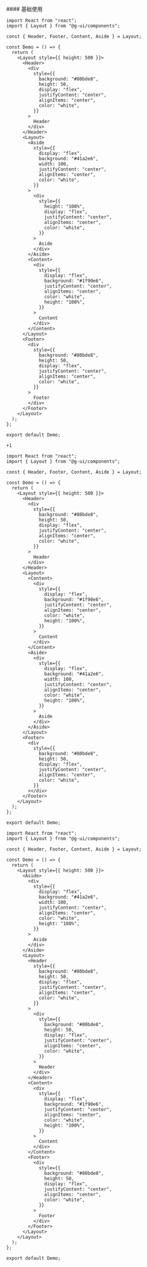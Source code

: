 
<DemoBlock>
#### 基础使用

<Demo />

```tsx
import React from "react";
import { Layout } from "@g-ui/components";

const { Header, Footer, Content, Aside } = Layout;

const Demo = () => {
  return (
    <Layout style={{ height: 500 }}>
      <Header>
        <div
          style={{
            background: "#80bde8",
            height: 50,
            display: "flex",
            justifyContent: "center",
            alignItems: "center",
            color: "white",
          }}
        >
          Header
        </div>
      </Header>
      <Layout>
        <Aside
          style={{
            display: "flex",
            background: "#41a2e6",
            width: 100,
            justifyContent: "center",
            alignItems: "center",
            color: "white",
          }}
        >
          <div
            style={{
              height: "100%",
              display: "flex",
              justifyContent: "center",
              alignItems: "center",
              color: "white",
            }}
          >
            Aside
          </div>
        </Aside>
        <Content>
          <div
            style={{
              display: "flex",
              background: "#1f90e6",
              justifyContent: "center",
              alignItems: "center",
              color: "white",
              height: "100%",
            }}
          >
            Content
          </div>
        </Content>
      </Layout>
      <Footer>
        <div
          style={{
            background: "#80bde8",
            height: 50,
            display: "flex",
            justifyContent: "center",
            alignItems: "center",
            color: "white",
          }}
        >
          Footer
        </div>
      </Footer>
    </Layout>
  );
};

export default Demo;

```

</DemoBlock>


<DemoBlock>

<Demo2 />

```tsx
+1
```



</DemoBlock>

<DemoBlock>

<Demo3 />

```tsx
import React from "react";
import { Layout } from "@g-ui/components";

const { Header, Footer, Content, Aside } = Layout;

const Demo = () => {
  return (
    <Layout style={{ height: 500 }}>
      <Header>
        <div
          style={{
            background: "#80bde8",
            height: 50,
            display: "flex",
            justifyContent: "center",
            alignItems: "center",
            color: "white",
          }}
        >
          Header
        </div>
      </Header>
      <Layout>
        <Content>
          <div
            style={{
              display: "flex",
              background: "#1f90e6",
              justifyContent: "center",
              alignItems: "center",
              color: "white",
              height: "100%",
            }}
          >
            Content
          </div>
        </Content>
        <Aside>
          <div
            style={{
              display: "flex",
              background: "#41a2e6",
              width: 100,
              justifyContent: "center",
              alignItems: "center",
              color: "white",
              height: "100%",
            }}
          >
            Aside
          </div>
        </Aside>
      </Layout>
      <Footer>
        <div
          style={{
            background: "#80bde8",
            height: 50,
            display: "flex",
            justifyContent: "center",
            alignItems: "center",
            color: "white",
          }}
        ></div>
      </Footer>
    </Layout>
  );
};

export default Demo;

```


</DemoBlock>

<DemoBlock>

<Demo4 />

```tsx
import React from "react";
import { Layout } from "@g-ui/components";

const { Header, Footer, Content, Aside } = Layout;

const Demo = () => {
  return (
    <Layout style={{ height: 500 }}>
      <Aside>
        <div
          style={{
            display: "flex",
            background: "#41a2e6",
            width: 100,
            justifyContent: "center",
            alignItems: "center",
            color: "white",
            height: "100%",
          }}
        >
          Aside
        </div>
      </Aside>
      <Layout>
        <Header
          style={{
            background: "#80bde8",
            height: 50,
            display: "flex",
            justifyContent: "center",
            alignItems: "center",
            color: "white",
          }}
        >
          <div
            style={{
              background: "#80bde8",
              height: 50,
              display: "flex",
              justifyContent: "center",
              alignItems: "center",
              color: "white",
            }}
          >
            Header
          </div>
        </Header>
        <Content>
          <div
            style={{
              display: "flex",
              background: "#1f90e6",
              justifyContent: "center",
              alignItems: "center",
              color: "white",
              height: "100%",
            }}
          >
            Content
          </div>
        </Content>
        <Footer>
          <div
            style={{
              background: "#80bde8",
              height: 50,
              display: "flex",
              justifyContent: "center",
              alignItems: "center",
              color: "white",
            }}
          >
            Footer
          </div>
        </Footer>
      </Layout>
    </Layout>
  );
};

export default Demo;

```

</DemoBlock>